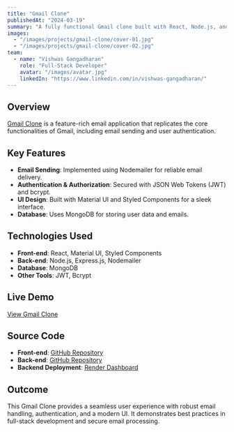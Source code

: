 ---
title: "Gmail Clone"
publishedAt: "2024-03-19"
summary: "A fully functional Gmail clone built with React, Node.js, and MongoDB, featuring email sending and authentication."
images:
  - "/images/projects/gmail-clone/cover-01.jpg"
  - "/images/projects/gmail-clone/cover-02.jpg"
team:
  - name: "Vishwas Gangadharan"
    role: "Full-Stack Developer"
    avatar: "/images/avatar.jpg"
    linkedIn: "https://www.linkedin.com/in/vishwas-gangadharan/"
---

## Overview

[Gmail Clone](https://cerulean-banoffee-542bb7.netlify.app/) is a feature-rich email application that replicates the core functionalities of Gmail, including email sending and user authentication.

## Key Features

- **Email Sending**: Implemented using Nodemailer for reliable email delivery.
- **Authentication & Authorization**: Secured with JSON Web Tokens (JWT) and bcrypt.
- **UI Design**: Built with Material UI and Styled Components for a sleek interface.
- **Database**: Uses MongoDB for storing user data and emails.

## Technologies Used

- **Front-end**: React, Material UI, Styled Components
- **Back-end**: Node.js, Express.js, Nodemailer
- **Database**: MongoDB
- **Other Tools**: JWT, Bcrypt

## Live Demo

[View Gmail Clone](https://cerulean-banoffee-542bb7.netlify.app/)

## Source Code

- **Front-end**: [GitHub Repository](https://github.com/GANGADHARAN26/gmail-clone-frontend)
- **Back-end**: [GitHub Repository](https://github.com/GANGADHARAN26/Gmail-Clone-BackEnd)
- **Backend Deployment**: [Render Dashboard](https://dashboard.render.com/web/srv-ckujh3q37rbc73d1gl8g)

## Outcome

This Gmail Clone provides a seamless user experience with robust email handling, authentication, and a modern UI. It demonstrates best practices in full-stack development and secure email processing.
